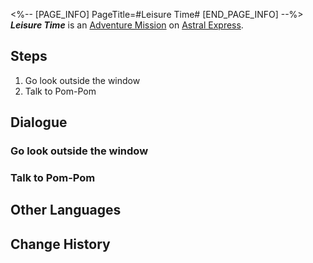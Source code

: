 <%-- [PAGE_INFO]
PageTitle=#Leisure Time#
[END_PAGE_INFO] --%>
{{Stub|Dialogue.}}
{{Mission Infobox
|id            = 4050013
|title         = 
|image         = <!--Mission Leisure Time.png-->
|type          = Adventure
|event_name    = 
|chapter       = 
|requirements  = {{subst:void|<!--Unknown: {"Type":"Manual"}-->}}
|summary       = <!--official mission summary from Fate's Atlas-->
|characters    = Trailblazer
|startLocation = [[Astral Express]] - [[Parlor Car]]
|world         = Astral Express
|area          = Parlor Car
|prev          = 
|next          = 
|rewards       = Sparse Aether*2; Eye of Lightning*1; Credit*8,000
}}
'''''Leisure Time''''' is an [[Adventure Mission]] on [[Astral Express]].

==Steps==
# Go look outside the window
# Talk to Pom-Pom

<!--
==Gameplay Notes==

--><!--
==Trial Character==

-->
==Dialogue==
{{Stub Dialogue}}
{{Dialogue End}}

===Go look outside the window===
{{Mission Description|type=adventure|location=Parlor Car|update|Pom-Pom suggests you to take a walk near the window, maybe you'll discover something.}}
{{Dialogue Start}}
:{{tx}}
{{Dialogue End}}

===Talk to Pom-Pom===
{{Mission Description|type=adventure|location=Parlor Car|update|You take in the astral scenery, go back and talk to Pom-Pom.}}
{{Dialogue Start}}
:{{tx}}
{{Dialogue End}}

==Other Languages==
{{Other Languages
|en   = Leisure Time
|zhs  = 空闲时光
|zht  = 空閒時光
|ja   = 長閑な時間
|ko   = 여가 시간
|es   = Tiempo de ocio
|fr   = Temps libre
|ru   = Часы досуга
|th   = ช่วงเวลายามว่าง
|vi   = Thời Gian Rảnh Rỗi
|de   = Zeit zum Entspannen
|id   = Waktu Senggang
|pt   = Tempo Livre
}}

==Change History==
{{Change History|1.0}}
